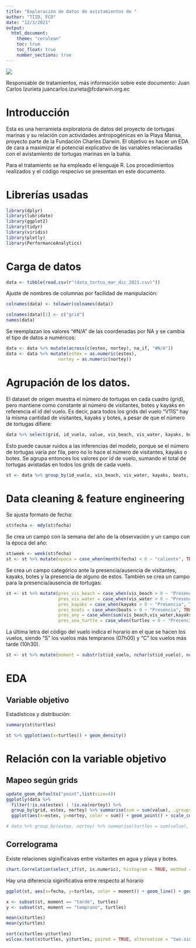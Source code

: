 ```yaml
---
title: "Exploración de datos de avistamientos de "
author: "TIID, FCD"
date: "12/3/2021"
output:
  html_document:
    theme: "cerulean"
    toc: true
    toc_float: true
    number_sections: true
---
```



![](https://www.darwinfoundation.org/images/fcd/FCD-logo-mini.jpg)   

Responsable de tratamientos, más información sobre este documento: Juan Carlos Izurieta juancarlos.izurieta@fcdarwin.org.ec   

# Introducción
Esta es una herramieta exploratoria de datos del proyecto de tortugas marinas y su relación con actividades antropogénicas en la Playa Mansa, proyecto parte de la Fundación Charles Darwin. El objetivo es hacer un EDA de cara a maximizar el potencial explicativo de las variables relacionadas con el avistamiento de tortugas marinas en la bahía.

Para el tratamiento se ha empleado el lenguaje R. Los procedimientos realizados y el código respecivo se presentan en este documento. 


# Librerías usadas
```r
library(dplyr)
library(lubridate)
library(ggplot2)
library(tidyr)
library(viridis)
library(plotly)
library(PerformanceAnalytics)
```

# Carga de datos
```r
data <- tibble(read.csv(r"(data_tortus_mar_dic_2021.csv)"))
```

Ajuste de nombres de columnas por facilidad de manipulación:

```r
colnames(data) <- tolower(colnames(data))

colnames(data)[1] <- c("grid")
names(data)
```

Se reemplazan los valores "#N/A" de las coordenadas por NA y se cambia el tipo de datos a numéricos:

```r
data <- data %>% mutate(across(c(estex, nortey), na_if, "#N/A"))
data <- data %>% mutate(estex = as.numeric(estex),
                    nortey = as.numeric(nortey))
```

# Agrupación de los datos.

El dataset de origen muestra el número de tortugas en cada cuadro (grid), pero mantiene como constante al número de visitantes, botes y kayaks en referencia el id del vuelo. Es decir, para todos los grids del vuelo "V11S" hay la misma cantidad de visitantes, kayaks y botes, a pesar de que el número de tortugas difiere:

```r
data %>% select(grid, id_vuelo, value, vis_beach, vis_water, kayaks, boats)
```

Esto puede causar ruidos a las inferencias del modelo, porque se el número de tortugas varía por fila, pero no lo hace el número de visitantes, kayaks o botes. Se agrupa entonces los valores por id de vuelo, sumando el total de tortugas avistadas en todos los grids de cada vuelo. 

```r

st <- data %>% group_by(id_vuelo, vis_beach, vis_water, kayaks, boats, sky_cover, water_temp, fecha) %>% summarise(turtles = sum(value), .groups = "drop")

```



# Data cleaning & feature engineering

Se ajusta formato de fecha:

```r
st$fecha <- mdy(st$fecha)
```

Se crea un campo con la semana del año de la observación y un campo con la época del año:

```r
st$week <- week(st$fecha)
st <- st %>% mutate(epoca = case_when(month(fecha) < 6 ~ "caliente", TRUE ~ "fría")) 

```

Se crea un campo categórico ante la presencia/ausencia de visitantes, kayaks, botes y la presencia de alguno de estos. También se crea un campo para la presencia/ausencia de tortugas:

```r
st <- st %>% mutate(pres_vis_beach = case_when(vis_beach > 0 ~ "Presencia", TRUE ~ "Ausencia"),
                    pres_vis_water = case_when(vis_water > 0 ~ "Presencia", TRUE ~ "Ausencia"),
                    pres_kayaks = case_when(kayaks > 0 ~ "Presencia", TRUE ~ "Ausencia"),
                    pres_boats = case_when(boats > 0 ~ "Presencia", TRUE ~ "Ausencia"),
                    pres_any = case_when(sum(vis_beach,vis_water,kayaks,boats) > 0 ~ "Presencia", TRUE ~ "Ausencia"),
                    pres_sea_turtle = case_when(turtles > 0 ~ "Presencia", TRUE ~ "Ausencia"))
```

La última letra del código del vuelo indica el horario en el que se hacen los vuelos, siendo "S" los vuelos más tempranos (07h00) y "C" los vuelos más tarde (10h30).

```r
st <- st %>% mutate(moment = substr(st$id_vuelo, nchar(st$id_vuelo), nchar(st$id_vuelo))) %>% mutate(moment = case_when(moment == "C" ~ "tarde", moment == "S" ~ "temprano"))

```


# EDA 
## Variable objetivo
Estadísticos y distribución:

```r
summary(st$turtles)
```



```r
st %>% ggplot(aes(x=turtles)) + geom_density()
```


# Relación con la variable objetivo
## Mapeo según grids
```r
update_geom_defaults("point",list(size=4))
ggplotly(data %>% 
  filter(!is.na(estex) | !is.na(nortey)) %>% 
  group_by(grid, estex, nortey) %>% summarise(sum = sum(value), .groups = "drop") %>%
  ggplot(aes(x=estex, y=nortey, color = sum)) + geom_point() + scale_color_viridis_b())

```

```r
# data %>% group_by(estex, nortey) %>% summarise(turtles = sum(value), .groups = "drop") %>% uncount(turtles, .remove =F)
```


## Correlograma
Existe relaciones siginificaivas entre visitantes en agua y playa y botes.

```r
chart.Correlation(select_if(st, is.numeric), histogram = TRUE, method = "pearson")
```
Hay una diferencia siginificativa entre respecto al horario

```r
ggplot(st, aes(x=fecha, y=turtles, color = moment)) + geom_line() + geom_point()
```
```r
x <- subset(st, moment == "tarde", turtles)
y <- subset(st, moment == "temprano", turtles)

mean(x$turtles)
mean(y$turtles)

sort(x$turtles-y$turtles)
wilcox.test(x$turtles, y$turtles, paired = TRUE, alternative = "two.sided", conf.int = T)

```




